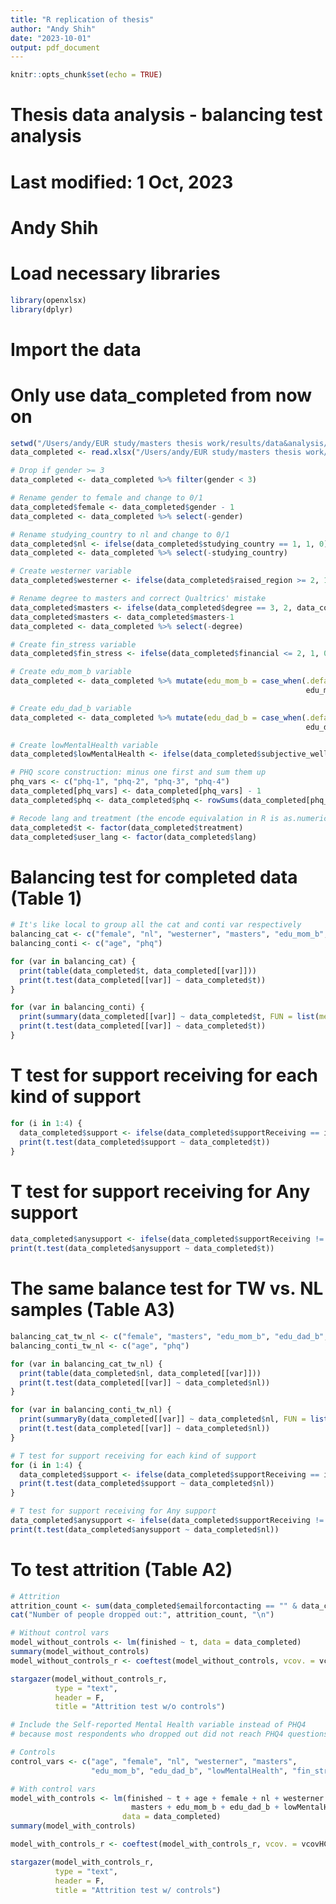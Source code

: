 ```yaml
---
title: "R replication of thesis"
author: "Andy Shih"
date: "2023-10-01"
output: pdf_document
---
```


```r
knitr::opts_chunk$set(echo = TRUE)
```

# Thesis data analysis - balancing test analysis
# Last modified: 1 Oct, 2023
# Andy Shih

# Load necessary libraries
```r
library(openxlsx)
library(dplyr)
```

# Import the data
# Only use data_completed from now on
```r
setwd("/Users/andy/EUR study/masters thesis work/results/data&analysis/analysis/output")
data_completed <- read.xlsx("/Users/andy/EUR study/masters thesis work/results/data&analysis/analysis/data_completed.xlsx", sheet = "Sheet0", startRow = 1)
```

```r
# Drop if gender >= 3
data_completed <- data_completed %>% filter(gender < 3)

# Rename gender to female and change to 0/1
data_completed$female <- data_completed$gender - 1
data_completed <- data_completed %>% select(-gender)

# Rename studying_country to nl and change to 0/1
data_completed$nl <- ifelse(data_completed$studying_country == 1, 1, 0)
data_completed <- data_completed %>% select(-studying_country)

# Create westerner variable
data_completed$westerner <- ifelse(data_completed$raised_region >= 2, 1, 0)

# Rename degree to masters and correct Qualtrics' mistake
data_completed$masters <- ifelse(data_completed$degree == 3, 2, data_completed$degree)
data_completed$masters <- data_completed$masters-1
data_completed <- data_completed %>% select(-degree)

# Create fin_stress variable
data_completed$fin_stress <- ifelse(data_completed$financial <= 2, 1, 0)

# Create edu_mom_b variable
data_completed <- data_completed %>% mutate(edu_mom_b = case_when(.default = 0,
                                                                  edu_mom >= 4 & edu_mom <= 6 ~ 1)) # If there is NA in one var, when I wanna mutate a new var based on this var, if I don't specify explicitly like this, R will still treat the obs with NA as NA in new var. 

# Create edu_dad_b variable
data_completed <- data_completed %>% mutate(edu_dad_b = case_when(.default = 0,
                                                                  edu_dad >= 4 & edu_dad <= 6 ~ 1)) # same as above

# Create lowMentalHealth variable
data_completed$lowMentalHealth <- ifelse(data_completed$subjective_wellbeing %in% c(1, 2), 1, 0)

# PHQ score construction: minus one first and sum them up
phq_vars <- c("phq-1", "phq-2", "phq-3", "phq-4")
data_completed[phq_vars] <- data_completed[phq_vars] - 1
data_completed$phq <- data_completed$phq <- rowSums(data_completed[phq_vars], na.rm = TRUE)

# Recode lang and treatment (the encode equivalation in R is as.numeric(as.factor(the cat var)) or use as.numeric(the cat var) directly, but ifelse in this case is easy)
data_completed$t <- factor(data_completed$treatment)
data_completed$user_lang <- factor(data_completed$lang)
```

# Balancing test for completed data (Table 1)
```r
# It's like local to group all the cat and conti var respectively
balancing_cat <- c("female", "nl", "westerner", "masters", "edu_mom_b", "edu_dad_b", "lowMentalHealth", "fin_stress", "user_lang")
balancing_conti <- c("age", "phq")
```

```r
for (var in balancing_cat) {
  print(table(data_completed$t, data_completed[[var]]))
  print(t.test(data_completed[[var]] ~ data_completed$t))
}

for (var in balancing_conti) {
  print(summary(data_completed[[var]] ~ data_completed$t, FUN = list(mean = mean, sd = sd)))
  print(t.test(data_completed[[var]] ~ data_completed$t))
}
```


# T test for support receiving for each kind of support
```r
for (i in 1:4) {
  data_completed$support <- ifelse(data_completed$supportReceiving == i, 1, 0)
  print(t.test(data_completed$support ~ data_completed$t))
}
```


# T test for support receiving for Any support
```r
data_completed$anysupport <- ifelse(data_completed$supportReceiving != 5, 1, 0)
print(t.test(data_completed$anysupport ~ data_completed$t))
```

# The same balance test for TW vs. NL samples (Table A3)
```r
balancing_cat_tw_nl <- c("female", "masters", "edu_mom_b", "edu_dad_b", "lowMentalHealth", "fin_stress")
balancing_conti_tw_nl <- c("age", "phq")

for (var in balancing_cat_tw_nl) {
  print(table(data_completed$nl, data_completed[[var]]))
  print(t.test(data_completed[[var]] ~ data_completed$nl))
}

for (var in balancing_conti_tw_nl) {
  print(summaryBy(data_completed[[var]] ~ data_completed$nl, FUN = list(mean = mean, sd = sd)))
  print(t.test(data_completed[[var]] ~ data_completed$nl))
}

# T test for support receiving for each kind of support
for (i in 1:4) {
  data_completed$support <- ifelse(data_completed$supportReceiving == i, 1, 0)
  print(t.test(data_completed$support ~ data_completed$nl))
}

# T test for support receiving for Any support
data_completed$anysupport <- ifelse(data_completed$supportReceiving != 5, 1, 0)
print(t.test(data_completed$anysupport ~ data_completed$nl))

```

# To test attrition (Table A2)
```r
# Attrition
attrition_count <- sum(data_completed$emailforcontacting == "" & data_completed$enter_lottery != 2)
cat("Number of people dropped out:", attrition_count, "\n")

# Without control vars
model_without_controls <- lm(finished ~ t, data = data_completed)
summary(model_without_controls)
model_without_controls_r <- coeftest(model_without_controls, vcov. = vcovHC, type = "HC1") # If I assign this coeftest object to a new obj, this panel_PooledOLS_reg_r directly takes the robust SE

stargazer(model_without_controls_r,
          type = "text",
          header = F,
          title = "Attrition test w/o controls")

# Include the Self-reported Mental Health variable instead of PHQ4
# because most respondents who dropped out did not reach PHQ4 questions

# Controls
control_vars <- c("age", "female", "nl", "westerner", "masters", 
                  "edu_mom_b", "edu_dad_b", "lowMentalHealth", "fin_stress")

# With control vars
model_with_controls <- lm(finished ~ t + age + female + nl + westerner + 
                           masters + edu_mom_b + edu_dad_b + lowMentalHealth + fin_stress, 
                         data = data_completed)
summary(model_with_controls)

model_with_controls_r <- coeftest(model_with_controls_r, vcov. = vcovHC, type = "HC1") 

stargazer(model_with_controls_r,
          type = "text",
          header = F,
          title = "Attrition test w/ controls")
```

